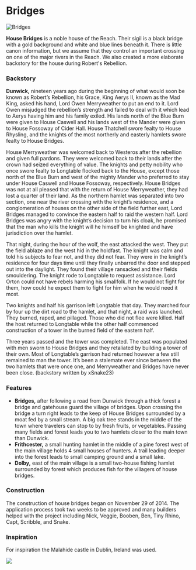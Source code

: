 

# Bridges

<Image
  src="https://cdn.sanity.io/images/1as7cn02/production/130e6af9ca544d21b910061403520f8852026383-1920x1017.png?w=976&h=350&fit=crop&crop=center&auto=format"
  alt="Bridges"
  width={976}
  height={350}
/>

<ProjectDetails
  floatRight
  region="Reach"
  house="House Bridges"
  type="Castle"
  status="Completed"
  warp="/warp bridges"
  projectLead="Jose99"
  dateStarted="November 29, 2014"
  dateCompleted="November 29, 2014"
/>

**House Bridges** is a noble house of the Reach. Their sigil is a black bridge with a gold background and white and blue lines beneath it. There is little canon information, but we assume that they control an important crossing on one of the major rivers in the Reach. We also created a more elaborate backstory for the house during Robert's Rebellion.

### Backstory

**Dunwick,** nineteen years ago during the beginning of what would soon be known as Robert’s Rebellion, his Grace, King Aerys II, known as the Mad King, asked his hand, Lord Owen Merryweather to put an end to it. Lord Owen misjudged the rebellion’s strength and failed to deal with it which lead to Aerys having him and his family exiled. His lands north of the Blue Burn were given to House Caswell and his lands west of the Mander were given to House Fossoway of Cider Hall. House Thatchell swore fealty to House Rhysling, and the knights of the most northerly and easterly hamlets swore fealty to House Bridges.

House Merryweather was welcomed back to Westeros after the rebellion and given full pardons. They were welcomed back to their lands after the crown had seized everything of value. The knights and petty nobility who once swore fealty to Longtable flocked back to the House, except those north of the Blue Burn and west of the mighty Mander who preferred to stay under House Caswell and House Fossoway, respectively. House Bridges was not at all pleased that with the return of House Merryweather, they had lost a quarter of their land. As the northern hamlet was separated into two section, one near the river crossing with the knight’s residence, and a conglomeration of houses on the other side of the field further east, Lord Bridges managed to convince the eastern half to raid the western half. Lord Bridges was angry with the knight’s decision to turn his cloak, he promised that the man who kills the knight will he himself be knighted and have jurisdiction over the hamlet.

That night, during the hour of the wolf, the east attacked the west. They put the field ablaze and the west hid in the holdfast. The knight was calm and told his subjects to fear not, and they did not fear. They were in the knight’s residence for four days time until they finally unbarred the door and stepped out into the daylight. They found their village ransacked and their fields smouldering. The knight rode to Longtable to request assistance. Lord Orton could not have rebels harming his smallfolk. If he would not fight for them, how could he expect them to fight for him when he would need it most.

Two knights and half his garrison left Longtable that day. They marched four by four up the dirt road to the hamlet, and that night, a raid was launched. They burned, raped, and pillaged. Those who did not flee were killed. Half the host returned to Longtable while the other half commenced construction of a tower in the burned field of the eastern half.

Three years passed and the tower was completed. The east was populated with men sworn to House Bridges and they retaliated by building a tower of their own. Most of Longtable’s garrison had returned however a few still remained to man the tower. It’s been a stalemate ever since between the two hamlets that were once one, and Merryweather and Bridges have never been close. (backstory written by xSnake23)

### Features

- **Bridges,** after following a road from Dunwick through a thick forest a bridge and gatehouse guard the village of bridges. Upon crossing the bridge a turn right leads to the keep of House Bridges surrounded by a moat fed by a small stream. A big oak tree stands in the middle of the town where travelers can stop to by fresh fruits, or vegetables. Passing many fields and forest leads you to two hamlets closer to the main town than Dunwick.
- **Frithcester,** a small hunting hamlet in the middle of a pine forest west of the main village holds 4 small houses of hunters. A trail leading deeper into the forest leads to small camping ground and a small lake.
- **Dolby,** east of the main village is a small two-house fishing hamlet surrounded by forest which produces fish for the villagers of house bridges.

### Construction

The construction of house bridges began on November 29 of 2014. The application process took two weeks to be approved and many builders helped with the project including Nick, Veggie, Booben, Ben, Tiny Rhino, Capt, Scribble, and Snake.

### Inspiration

For inspiration the Malahide castle in Dublin, Ireland was used.

![](https://cdn.sanity.io/images/1as7cn02/production/e7f64544e81e30a12d8214afd9f9786b8834013d-1024x681.jpg)
